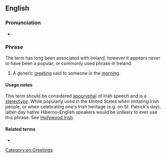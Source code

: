 ==English==

===Pronunciation===
* {{audio|en|En-au-top of the morning.ogg|Audio (AU)}}

===Phrase===
{{head|en|noun|head=[[top]] of the [[morning]]|}}

The term has long been associated with Ireland, however it appears never to have been a popular, or commonly used phrase in Ireland.

# {{lb|en||New England|idiomatic|archaic}} A generic [[greeting]] said to someone in the [[morning]].

====Usage notes====
This term should be considered [[apocryphal]] of Irish speech and is a [[stereotype]]. While popularly used in the United States when imitating Irish people, or when celebrating one's Irish heritage (e.g. on St. Patrick's day), latter-day native Hiberno-English speakers would be unlikely to ever use this phrase. See [[Hollywood Irish]].

====Related terms====
* {{l|en|top of the hour}}

[[Category:en:Greetings]]